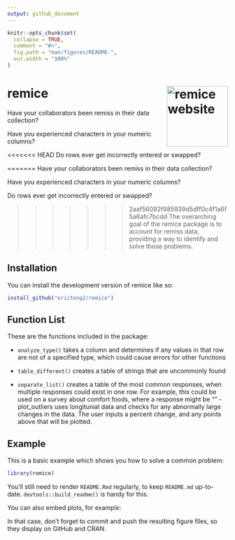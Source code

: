 ```yaml
---
output: github_document
---
```


<!-- README.md is generated from README.Rmd. Please edit that file -->

```r
knitr::opts_chunk$set(
  collapse = TRUE,
  comment = "#>",
  fig.path = "man/figures/README-",
  out.width = "100%"
)
```

# remice <a href="https://erictong2.github.io/remice"><img src="man/figures/logo.svg" align="right" height="139" alt="remice website" /></a>

Have your collaborators been remiss in their data collection? 

Have you experienced characters in your numeric columns? 

<<<<<<< HEAD
Do rows ever get incorrectly entered or swapped? 

=======
Have your collaborators been remiss in their data collection? 

Have you experienced characters in your numeric columns? 

Do rows ever get incorrectly entered or swapped? 

>>>>>>> 2aaf56092f985939d5dff0c4f1a6f5a6afc7bcdd
The overarching goal of the remice package is to account for remiss data, providing a way to identify and solve those problems. 

## Installation

You can install the development version of remice like so:

```r
install_github("erictong2/remice")
```

## Function List
These are the functions included in the package: 

* `analyze_type()` takes a column and determines if any values in that row are not of a specified type, which could cause errors for other functions

* `table_different()` creates a table of strings that are uncommonly found

* `separate_list()` creates a table of the most common responses, when multiple responses could exist in one row. 
    For example, this could be used on a survey about comfort foods, where a response might be ""
    -plot_outliers uses longitunial data and checks for any abnormally large changes in the data. The user inputs a percent change, and any points above that will be plotted. 

## Example

This is a basic example which shows you how to solve a common problem:

```r
library(remice)


```

You'll still need to render `README.Rmd` regularly, to keep `README.md` up-to-date. `devtools::build_readme()` is handy for this.

You can also embed plots, for example:


In that case, don't forget to commit and push the resulting figure files, so they display on GitHub and CRAN.
